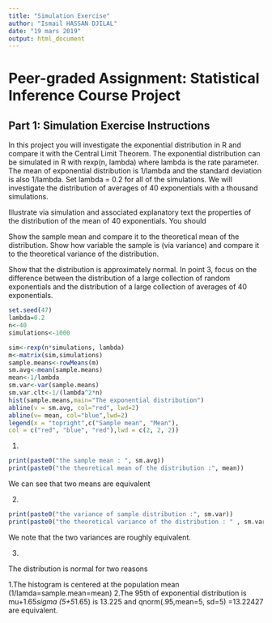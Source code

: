```yaml
---
title: "Simulation Exercise"
author: "Ismail HASSAN DJILAL"
date: "19 mars 2019"
output: html_document
---
```



# Peer-graded Assignment: Statistical Inference Course Project

## Part 1: Simulation Exercise Instructions 

In this project you will investigate the exponential distribution in R and compare it with the Central Limit Theorem. The exponential distribution can be simulated in R with rexp(n, lambda) where lambda is the rate parameter. The mean of exponential distribution is 1/lambda and the standard deviation is also 1/lambda. Set lambda = 0.2 for all of the simulations. We will investigate the distribution of averages of 40 exponentials with a thousand simulations.

Illustrate via simulation and associated explanatory text the properties of the distribution of the mean of 40 exponentials. You should

Show the sample mean and compare it to the theoretical mean of the distribution.
Show how variable the sample is (via variance) and compare it to the theoretical variance of the distribution.

Show that the distribution is approximately normal.
In point 3, focus on the difference between the distribution of a large collection of random exponentials and the distribution of a large collection of averages of 40 exponentials.

```r
set.seed(47)
lambda=0.2
n<-40 
simulations<-1000

sim<-rexp(n*simulations, lambda)
m<-matrix(sim,simulations)
sample.means<-rowMeans(m)
sm.avg<-mean(sample.means)
mean<-1/lambda
sm.var<-var(sample.means)
sm.var.clt<-1/(lambda^2*n)
hist(sample.means,main="The exponential distribution")
abline(v = sm.avg, col="red", lwd=2)
abline(v= mean, col="blue",lwd=2)
legend(x = "topright",c("Sample mean", "Mean"),
col = c("red", "blue", "red"),lwd = c(2, 2, 2))

```

1.

```r
print(paste0("the sample mean : ", sm.avg))
print(paste0("the theoretical mean of the distribution :", mean))

```

We can see that two means are equivalent

2.

```r
print(paste0("the variance of sample distribution :", sm.var))
print(paste0("the theoretical variance of the distribution : " , sm.var.clt))

```

We note that the two variances are roughly equivalent.

3.

The distribution is normal for two reasons 

1.The histogram is centered at the population mean (1/lamda=sample.mean=mean)
2.The 95th of exponential distribution is mu+1.65*sigma (5+5*1.65) is 13.225
and qnorm(.95,mean=5, sd=5) =13.22427 are equivalent.